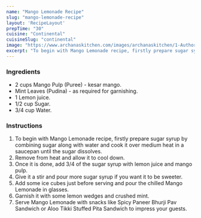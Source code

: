 ---
name: "Mango Lemonade Recipe"
slug: "mango-lemonade-recipe"
layout: 'RecipeLayout'
prepTime: "30"
cuisine: "Continental"
cuisineSlug: "continental"
image: "https://www.archanaskitchen.com/images/archanaskitchen/1-Author/Sandhya_Hariharan/Mango_Lemonade.jpg"
excerpt: "To begin with Mango Lemonade recipe, firstly prepare sugar syrup by combining sugar along with water and cook it over medium heat in a saucepan until the sugar dissolves"
---

### Ingredients

- 2 cups Mango Pulp (Puree) - kesar mango.
- Mint Leaves (Pudina) - as required for garnishing.
- 1 Lemon juice.
- 1/2 cup Sugar.
- 3/4 cup Water.

### Instructions

1. To begin with Mango Lemonade recipe, firstly prepare sugar syrup by combining sugar along with water and cook it over medium heat in a saucepan until the sugar dissolves.
1. Remove from heat and allow it to cool down.
1. Once it is done, add 3/4 of the sugar syrup with lemon juice and mango pulp.
1. Give it a stir and pour more sugar syrup if you want it to be sweeter.
1. Add some ice cubes just before serving and pour the chilled Mango Lemonade in glasses.
1. Garnish it with some lemon wedges and crushed mint.
1. Serve Mango Lemonade with snacks like Spicy Paneer Bhurji Pav Sandwich or Aloo Tikki Stuffed Pita Sandwich to impress your guests.

